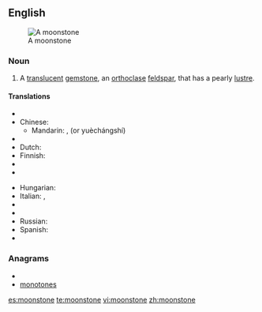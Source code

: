 ==English==
[[Image:MoonstoneGem.jpg|thumb|A moonstone]]

===Noun===
{{wikipedia|moonstone (gemstone)}}
{{en-noun}}

# {{mineralogy}} A [[translucent]] [[gemstone]], an [[orthoclase]] [[feldspar]], that has a pearly [[lustre]].

====Translations====
{{trans-top|translucent gemstone}}
* {{trreq|Arabic}}
* Chinese:
** Mandarin: {{t-|cmn|月長石|sc=Hani}}, {{t-|cmn|月长石|tr=yuèzhǎngshí|sc=Hani}} (or yuèchángshí)
* {{trreq|Czech}}
* Dutch: {{t|nl|maansteen|m}}
* Finnish: {{t-|fi|kuukivi}}
* {{trreq|French}}
* {{trreq|German}}
{{trans-mid}}
* Hungarian: {{t|hu|holdkő}}
* Italian: {{t|it|pietra di luna|f}},  {{t-|it|lunaria|f}}
* {{trreq|Japanese}}
* {{trreq|Portuguese}}
* Russian: {{t|ru|лунный камень|m|tr=lúnnyj kám'en'}}
* Spanish: {{t|es|piedra de luna|f}}
* {{trreq|Swedish}}
{{trans-bottom}}

===Anagrams===
* {{alphagram|emnnooost}}
* [[monotones#English|monotones]]

[[es:moonstone]]
[[te:moonstone]]
[[vi:moonstone]]
[[zh:moonstone]]